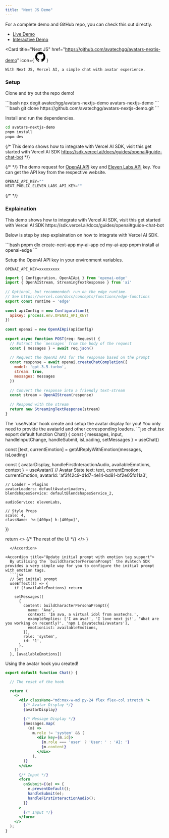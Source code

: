 ```yaml
---
title: "Next JS Demo"
---
```


For a complete demo and GitHub repo, you can check this out directly. 
- [Live Demo](https://avatars-nextjs-demo.vercel.app/)
- [Interactive Demo](https://avatars-nextjs-demo.vercel.app/demo)

<Card
    title="Next JS"
    href="https://github.com/avatechgg/avatars-nextjs-demo"
    icon={
      <svg height="32" aria-hidden="true" viewBox="0 0 16 16" version="1.1" width="32" data-view-component="true" class="octicon octicon-mark-github v-align-middle color-fg-default">
        <path d="M8 0c4.42 0 8 3.58 8 8a8.013 8.013 0 0 1-5.45 7.59c-.4.08-.55-.17-.55-.38 0-.27.01-1.13.01-2.2 0-.75-.25-1.23-.54-1.48 1.78-.2 3.65-.88 3.65-3.95 0-.88-.31-1.59-.82-2.15.08-.2.36-1.02-.08-2.12 0 0-.67-.22-2.2.82-.64-.18-1.32-.27-2-.27-.68 0-1.36.09-2 .27-1.53-1.03-2.2-.82-2.2-.82-.44 1.1-.16 1.92-.08 2.12-.51.56-.82 1.28-.82 2.15 0 3.06 1.86 3.75 3.64 3.95-.23.2-.44.55-.51 1.07-.46.21-1.61.55-2.33-.66-.15-.24-.6-.83-1.23-.82-.67.01-.27.38.01.53.34.19.73.9.82 1.13.16.45.68 1.31 2.69.94 0 .67.01 1.3.01 1.49 0 .21-.15.45-.55.38A7.995 7.995 0 0 1 0 8c0-4.42 3.58-8 8-8Z"></path>
      </svg>
    }
  >
    With Next JS, Vercel AI, a simple chat with avatar experience.
</Card>

### Setup

Clone and try out the repo demo!

<Tabs>
  <Tab title="npx">
    ```bash
    npx degit avatechgg/avatars-nextjs-demo avatars-nextjs-demo
    ```
  </Tab>
  <Tab title="git clone">
    ```bash
    git clone https://github.com/avatechgg/avatars-nextjs-demo.git
    ```
  </Tab>
</Tabs>

Install and run the dependencies.

```bash
cd avatars-nextjs-demo
pnpm install
pnpm dev
```

{/* <Note title='Note' type='note'>
  This demo shows how to integrate with Vercel AI SDK, visit this get started with Vercel AI SDK
  https://sdk.vercel.ai/docs/guides/openai#guide-chat-bot
</Note> */}


{/* <Accordion title="Update .env keys"> */}
The demo request for [OpenAI API](https://platform.openai.com/account/api-keys) key and [Eleven Labs API](https://docs.elevenlabs.io/api-reference/quick-start/authentication) key. You can get the API key from the respective website.
  ```jsx
  OPENAI_API_KEY=""
  NEXT_PUBLIC_ELEVEN_LABS_API_KEY=""
  ```
{/* </Accordion> */}

### Explaination

<Note title='Note' type='note'>
  This demo shows how to integrate with Vercel AI SDK, visit this get started with Vercel AI SDK
  https://sdk.vercel.ai/docs/guides/openai#guide-chat-bot
</Note>

Below is step by step explaination on how to integrate with Vercel AI SDK.

<AccordionGroup>
  <Accordion title="Create a new Next.js app. (Optional)">
```bash
pnpm dlx create-next-app my-ai-app
cd my-ai-app
pnpm install ai openai-edge
```

Setup the OpenAI API key in your environment variables.

```
OPENAI_API_KEY=xxxxxxxxx
```

```jsx app/api/chat/route.ts
import { Configuration, OpenAIApi } from 'openai-edge'
import { OpenAIStream, StreamingTextResponse } from 'ai'
 
// Optional, but recommended: run on the edge runtime.
// See https://vercel.com/docs/concepts/functions/edge-functions
export const runtime = 'edge'
 
const apiConfig = new Configuration({
  apiKey: process.env.OPENAI_API_KEY!
})
 
const openai = new OpenAIApi(apiConfig)
 
export async function POST(req: Request) {
  // Extract the `messages` from the body of the request
  const { messages } = await req.json()
 
  // Request the OpenAI API for the response based on the prompt
  const response = await openai.createChatCompletion({
    model: 'gpt-3.5-turbo',
    stream: true,
    messages: messages
  })
 
  // Convert the response into a friendly text-stream
  const stream = OpenAIStream(response)
 
  // Respond with the stream
  return new StreamingTextResponse(stream)
}
```
  </Accordion>
  <Accordion title="Integrate the `useAvatar` hook">
  The `useAvatar` hook create and setup the avatar display for you! You only need to provide the avatarId and other corresponding loaders.
```jsx chat.tsx
export default function Chat() {
  const { messages, input, handleInputChange, handleSubmit, isLoading, setMessages } = useChat()
  
  const [text, currentEmotion] = getAIReplyWithEmotion(messages, isLoading)

  const { avatarDisplay, handleFirstInteractionAudio, availableEmotions, context } = useAvatar({
    // Avatar State
    text: text,
    currentEmotion: currentEmotion,
    avatarId: 'af3f42c9-d1d7-4e14-bd81-bf2e05fd11a3',

    // Loader + Plugins
    avatarLoaders: defaultAvatarLoaders,
    blendshapesService: defaultBlendshapesService_2,

    audioService: elevenLabs,

    // Style Props
    scale: 4,
    className: 'w-[400px] h-[400px]',
  })

  return <>
   {/* The rest of the UI */}
  </>
}
```
  </Accordion>

<Accordion title="Update initial prompt with emotion tag support">
  By utilising the `buildCharacterPersonaPrompt` the Avatech SDK provides a very simple way for you to configure the initial prompt with emotion tags.
  ```jsx
  // Set initial prompt
  useEffect(() => {
    if (!availableEmotions) return

    setMessages([
      {
        content: buildCharacterPersonaPrompt({
          name: 'Ava',
          context: 'Im ava, a virtual idol from avatechs.',
          exampleReplies: ['I am ava!', 'I love next js!', 'What are you working on recently?', 'npm i @avatechai/avatars'],
          emotionList: availableEmotions,
        }),
        role: 'system',
        id: '1',
      },
    ])
  }, [availableEmotions])
  ```
</Accordion>

  <Accordion title="Final UI renders">

Using the avatar hook you created!

```jsx chat.tsx
export default function Chat() {

  // The reset of the hook

  return (
    <>
      <div className="md:max-w-md py-24 flex flex-col stretch ">
        {/* Avatar Display */}
        {avatarDisplay}

        {/* Message Display */}
        {messages.map(
          (m) =>
            m.role != 'system' && (
              <div key={m.id}>
                {m.role === 'user' ? 'User: ' : 'AI: '}
                {m.content}
              </div>
            ),
        )}
      </div>

      {/* Input */}
      <form
        onSubmit={(e) => {
          e.preventDefault();
          handleSubmit(e);
          handleFirstInteractionAudio();
        }}
      >
        {/* Input */}
      </form>
    </>
  );
}
```
  </Accordion>

</AccordionGroup>
